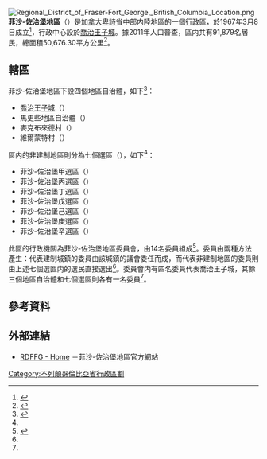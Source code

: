 {{noteTA
|1=zh-cn:不列颠哥伦比亚;zh-hk:卑詩;zh-mo:卑詩;zh-tw:英屬哥倫比亞
|2=zh-cn:弗雷泽;zh-hk:菲沙;zh-mo:菲沙;zh-tw:弗雷澤
|3=zh-cn:乔治;zh-hk:佐治;zh-mo:佐治;zh-tw:喬治
}}
[[File:Regional_District_of_Fraser-Fort_George,_British_Columbia_Location.png|right]]
'''菲沙-佐治堡地區'''（{{lang-en|Regional District of Fraser-Fort George}}）是[[加拿大|加拿大]][[卑詩省|卑詩省]]中部内陸地區的一個[[不列顛哥倫比亞省行政區劃|行政區]]，於1967年3月8日成立<ref>{{Cite web |url=http://www.rdffg.bc.ca/government/our-history |title=Our History - RDFFG |accessdate=2014-01-29 |work=菲沙-佐治堡地區 |archive-date=2014-02-02 |archive-url=https://web.archive.org/web/20140202103946/http://www.rdffg.bc.ca/government/our-history |dead-url=no }}</ref>，行政中心設於[[喬治王子城|喬治王子城]]。據2011年人口普查，區内共有91,879名居民，總面積50,676.30平方公里<ref name="2011census">{{Cite web |url=http://www12.statcan.gc.ca/census-recensement/2011/dp-pd/prof/details/page.cfm?Lang=E&Geo1=CD&Code1=5953&Geo2=PR&Code2=59&Data=Count&SearchText=fraser%20fort%20george&SearchType=Begins&SearchPR=59&B1=All&Custom=&TABID=1 |title=Census Profile - Census Division |accessdate=2014-01-29 |work=[[Statistics_Canada|Statistics Canada]] |date=2014-01-08 |archive-date=2014-02-01 |archive-url=https://web.archive.org/web/20140201193309/http://www12.statcan.gc.ca/census-recensement/2011/dp-pd/prof/details/page.cfm?Lang=E&Geo1=CD&Code1=5953&Geo2=PR&Code2=59&Data=Count&SearchText=fraser%20fort%20george&SearchType=Begins&SearchPR=59&B1=All&Custom=&TABID=1 |dead-url=no }}</ref>。

== 轄區 ==
菲沙-佐治堡地區下設四個地區自治體，如下<ref name="membership">{{Cite web |url=http://www.rdffg.bc.ca/government/membership |title=Membership - RDFFG |accessdate=2014-01-29 |work=菲沙-佐治堡地區 |archive-date=2014-02-02 |archive-url=https://web.archive.org/web/20140202103943/http://www.rdffg.bc.ca/government/membership |dead-url=no }}</ref>：
* [[喬治王子城|喬治王子城]]（{{lang|en|City of Prince George}}）
* 馬更些地區自治體（{{lang|en|District Municipality of Mackenzie}}）
* 麥克布來德村（{{lang|en|Village of McBride}}）
* 維爾蒙特村（{{lang|en|Village of Valemount}}）

區内的[[非建制地區|非建制地區]]則分為七個選區（{{lang|en|electoral areas}}），如下<ref name="membership"/>：
* 菲沙-佐治堡甲選區（{{lang|en|Electoral Area A}}）
* 菲沙-佐治堡丙選區（{{lang|en|Electoral Area C}}）
* 菲沙-佐治堡丁選區（{{lang|en|Electoral Area D}}）
* 菲沙-佐治堡戊選區（{{lang|en|Electoral Area E}}）
* 菲沙-佐治堡己選區（{{lang|en|Electoral Area F}}）
* 菲沙-佐治堡庚選區（{{lang|en|Electoral Area G}}）
* 菲沙-佐治堡辛選區（{{lang|en|Electoral Area H}}）

此區的行政機關為菲沙-佐治堡地區委員會，由14名委員組成<ref name="directors">{{Cite web |url=http://www.rdffg.bc.ca/government/board-of-directors/directors |title=Directors - RDFFG |accessdate=2014-01-29 |work=菲沙-佐治堡地區 |archive-date=2014-02-02 |archive-url=https://web.archive.org/web/20140202103854/http://www.rdffg.bc.ca/government/board-of-directors/directors |dead-url=no }}</ref>。委員由兩種方法產生：代表建制城鎮的委員由該城鎮的議會委任而成，而代表非建制地區的委員則由上述七個選區内的選民直接選出<ref name="membership"/>。委員會内有四名委員代表喬治王子城，其餘三個地區自治體和七個選區則各有一名委員<ref name="directors"/>。

== 參考資料 ==
{{reflist}}

== 外部連結 ==
{{commonscat|Regional District of Fraser-Fort George}}
*{{en}}[http://www.rdffg.bc.ca/ RDFFG - Home] {{Wayback|url=http://www.rdffg.bc.ca/ |date=20140202103851 }}－菲沙-佐治堡地區官方網站

{{不列颠哥伦比亚省行政区划}}

[[Category:不列顛哥倫比亞省行政區劃|Category:不列顛哥倫比亞省行政區劃]]